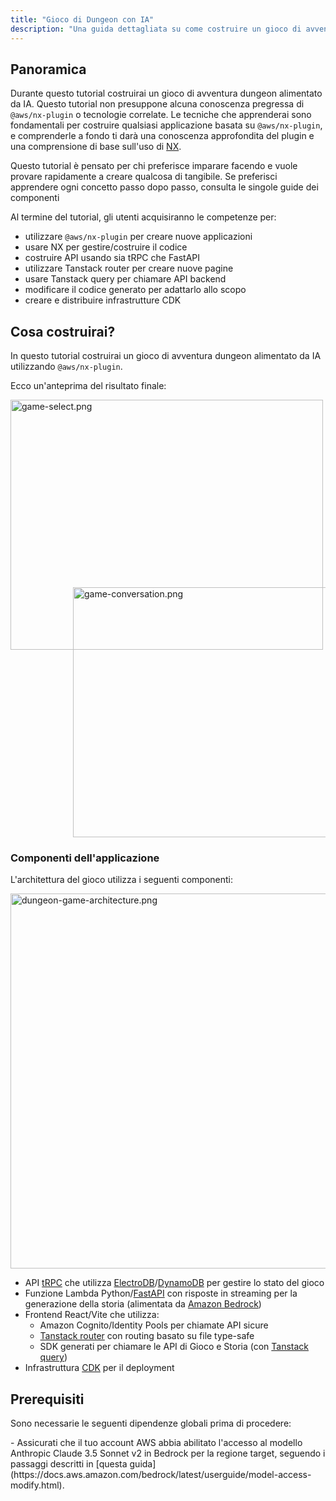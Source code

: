 ```yaml
---
title: "Gioco di Dungeon con IA"
description: "Una guida dettagliata su come costruire un gioco di avventura dungeon alimentato da IA utilizzando il plugin @aws/nx-plugin."
---
```





## Panoramica

Durante questo tutorial costruirai un gioco di avventura dungeon alimentato da IA. Questo tutorial non presuppone alcuna conoscenza pregressa di `@aws/nx-plugin` o tecnologie correlate. Le tecniche che apprenderai sono fondamentali per costruire qualsiasi applicazione basata su `@aws/nx-plugin`, e comprenderle a fondo ti darà una conoscenza approfondita del plugin e una comprensione di base sull'uso di [NX](https://nx.dev/).

<Aside>Questo tutorial è pensato per chi preferisce imparare facendo e vuole provare rapidamente a creare qualcosa di tangibile. Se preferisci apprendere ogni concetto passo dopo passo, consulta le singole guide dei componenti</Aside>

Al termine del tutorial, gli utenti acquisiranno le competenze per:

- utilizzare `@aws/nx-plugin` per creare nuove applicazioni
- usare NX per gestire/costruire il codice
- costruire API usando sia tRPC che FastAPI
- utilizzare Tanstack router per creare nuove pagine
- usare Tanstack query per chiamare API backend
- modificare il codice generato per adattarlo allo scopo
- creare e distribuire infrastrutture CDK

## Cosa costruirai?

In questo tutorial costruirai un gioco di avventura dungeon alimentato da IA utilizzando `@aws/nx-plugin`.

Ecco un'anteprima del risultato finale:

<Image src={gameSelectPng} alt="game-select.png" width="500" height="400" />
<div style="margin-top: -100px; margin-left: 100px;">
<Image src={gameConversationPng} alt="game-conversation.png" width="500" height="400" />
</div>

### Componenti dell'applicazione

L'architettura del gioco utilizza i seguenti componenti:

<Image class="white-bg" src={dungeonAdventureArchitecturePng} alt="dungeon-game-architecture.png" width="800" height="600" />

- API [tRPC](https://trpc.io/) che utilizza [ElectroDB](https://electrodb.dev/)/[DynamoDB](https://aws.amazon.com/dynamodb/) per gestire lo stato del gioco
- Funzione Lambda Python/[FastAPI](https://fastapi.tiangolo.com/) con risposte in streaming per la generazione della storia (alimentata da [Amazon Bedrock](https://aws.amazon.com/bedrock/))
- Frontend React/Vite che utilizza:
  - Amazon Cognito/Identity Pools per chiamate API sicure
  - [Tanstack router](https://tanstack.com/router/latest) con routing basato su file type-safe
  - SDK generati per chiamare le API di Gioco e Storia (con [Tanstack query](https://tanstack.com/query/latest))
- Infrastruttura [CDK](https://docs.aws.amazon.com/cdk/v2/guide/home.html) per il deployment

## Prerequisiti

Sono necessarie le seguenti dipendenze globali prima di procedere:

<Prerequisites />
- Assicurati che il tuo account AWS abbia abilitato l'accesso al modello Anthropic Claude 3.5 Sonnet v2 in Bedrock per la regione target, seguendo i passaggi descritti in [questa guida](https://docs.aws.amazon.com/bedrock/latest/userguide/model-access-modify.html).